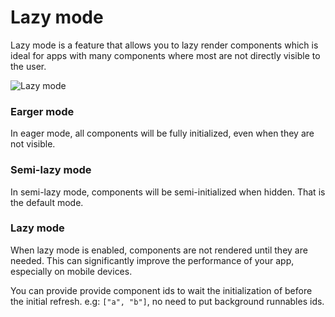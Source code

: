 
# Lazy mode

Lazy mode is a feature that allows you to lazy render components which is ideal for apps with many components where most are not directly visible to the user.

![Lazy mode](../assets/apps/12_lazy_mode/lazy_mode.png 'Lazy mode')

### Earger mode

In eager mode, all components will be fully initialized, even when they are not visible.

### Semi-lazy mode

In semi-lazy mode, components will be semi-initialized when hidden. That is the default mode.

### Lazy mode

When lazy mode is enabled, components are not rendered until they are needed. This can significantly improve the performance of your app, especially on mobile devices.

You can provide provide component ids to wait the initialization of before the initial refresh. e.g: `["a", "b"]`, no need to put background runnables ids.